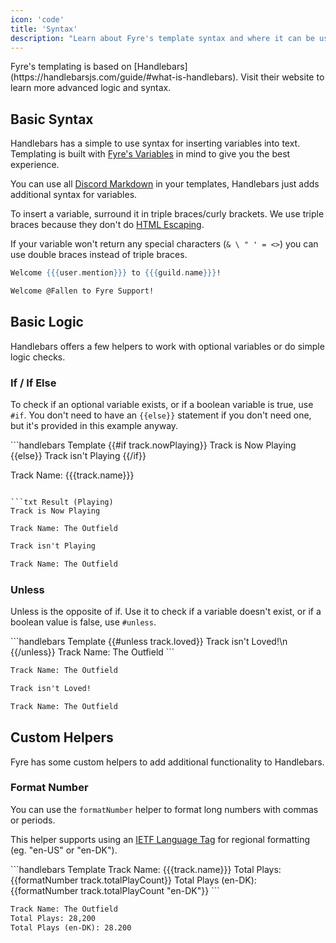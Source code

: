 ```yaml
---
icon: 'code'
title: 'Syntax'
description: "Learn about Fyre's template syntax and where it can be used to level-up your customisation."
---
```


<Info>
Fyre's templating is based on [Handlebars](https://handlebarsjs.com/guide/#what-is-handlebars).
Visit their website to learn more advanced logic and syntax.
</Info>

## Basic Syntax
Handlebars has a simple to use syntax for inserting variables into text.
Templating is built with [Fyre's Variables](./variables) in mind to give you the best experience.

You can use all
[Discord Markdown](https://support.discord.com/hc/en-us/articles/210298617-Markdown-Text-101-Chat-Formatting-Bold-Italic-Underline)
in your templates, Handlebars just adds additional syntax for variables.

To insert a variable, surround it in triple braces/curly brackets.
We use triple braces because they don't do [HTML Escaping](https://handlebarsjs.com/guide/#html-escaping).

If your variable won't return any special characters (`& \ " ' = <>`) you can use double braces instead of triple braces.
<CodeGroup>

```handlebars Template
Welcome {{{user.mention}}} to {{{guild.name}}}!
```

```txt Result
Welcome @Fallen to Fyre Support!
```

</CodeGroup>


## Basic Logic
Handlebars offers a few helpers to work with optional variables or do simple logic checks.

### If / If Else
To check if an optional variable exists, or if a boolean variable is true, use `#if`.
You don't need to have an `{{else}}` statement if you don't need one, but it's provided in this example anyway.

<CodeGroup>
```handlebars Template
{{#if track.nowPlaying}}
Track is Now Playing
{{else}}
Track isn't Playing
{{/if}}

Track Name: {{{track.name}}}
```

```txt Result (Playing)
Track is Now Playing

Track Name: The Outfield
```

```txt Result (Stopped)
Track isn't Playing

Track Name: The Outfield
```
</CodeGroup>

### Unless
Unless is the opposite of if. Use it to check if a variable doesn't exist, or if a boolean value is false, use `#unless`.

<CodeGroup>
```handlebars Template
{{#unless track.loved}}
Track isn't Loved!\n
{{/unless}}
Track Name: The Outfield
```

```txt Result (Loved)
Track Name: The Outfield
```

```txt Result (No Love)
Track isn't Loved!

Track Name: The Outfield
```
</CodeGroup>


## Custom Helpers
Fyre has some custom helpers to add additional functionality to Handlebars.

### Format Number
You can use the `formatNumber` helper to format long numbers with commas or periods.

This helper supports using an
[IETF Language Tag](https://en.wikipedia.org/wiki/IETF_language_tag)
for regional formatting (eg. "en-US" or "en-DK").

<CodeGroup>
```handlebars Template
Track Name: {{{track.name}}}
Total Plays: {{formatNumber track.totalPlayCount}}
Total Plays (en-DK): {{formatNumber track.totalPlayCount "en-DK"}}
```

```txt Result
Track Name: The Outfield
Total Plays: 28,200
Total Plays (en-DK): 28.200
```
</CodeGroup>
